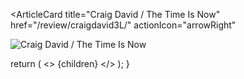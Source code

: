 <ArticleCard
  title="Craig David / The Time Is Now"
  href="/review/craigdavid3L/"
  actionIcon="arrowRight"
>

![Craig David / The Time Is Now](../../images/cd/craigdavid3L.jpg) 

</ArticleCard>

  return (
    <>
      {children}
    </>
  );
}